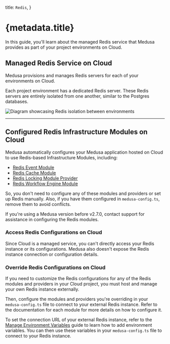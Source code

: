   title: `Redis`,
}

# {metadata.title}

In this guide, you'll learn about the managed Redis service that Medusa provides as part of your project environments on Cloud.

## Managed Redis Service on Cloud

Medusa provisions and manages Redis servers for each of your environments on Cloud.

Each project environment has a dedicated Redis server. These Redis servers are entirely isolated from one another, similar to the Postgres databases.

![Diagram showcasing Redis isolation between environments](https://res.cloudinary.com/dza7lstvk/image/upload/v1750230910/Cloud/redis-cloud_llg83c.jpg)

---

## Configured Redis Infrastructure Modules on Cloud

Medusa automatically configures your Medusa application hosted on Cloud to use Redis-based Infrastructure Modules, including:

- [Redis Event Module](!resources!/infrastructure-modules/event/redis)
- [Redis Cache Module](!resources!/infrastructure-modules/cache/redis)
- [Redis Locking Module Provider](!resources!/infrastructure-modules/locking/redis)
- [Redis Workflow Engine Module](!resources!/infrastructure-modules/workflow-engine/redis)

So, you don't need to configure any of these modules and providers or set up Redis manually. Also, if you have them configured in `medusa-config.ts`, remove them to avoid conflicts.

<Note>

If you're using a Medusa version before v2.7.0, contact support for assistance in configuring the Redis modules.

</Note>

### Access Redis Configurations on Cloud

Since Cloud is a managed service, you can't directly access your Redis instance or its configurations. Medusa also doesn't expose the Redis instance connection or configuration details.

### Override Redis Configurations on Cloud

If you need to customize the Redis configurations for any of the Redis modules and providers in your Cloud project, you must host and manage your own Redis instance externally.

Then, configure the modules and providers you're overriding in your `medusa-config.ts` file to connect to your external Redis instance. Refer to the documentation for each module for more details on how to configure it.

<Note title="Tip">

To set the connection URL of your external Redis instance, refer to the [Manage Environment Variables](../environments/environment-variables/page.mdx) guide to learn how to add environment variables. You can then use these variables in your `medusa-config.ts` file to connect to your Redis instance.

</Note>